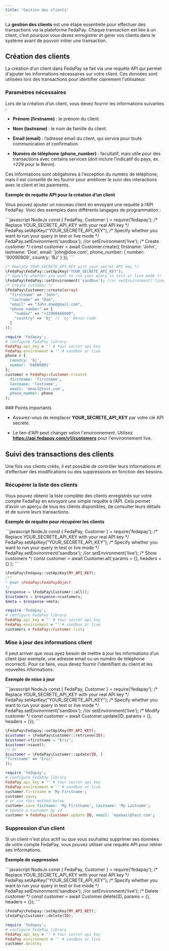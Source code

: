 ```yaml
---
title: 'Gestion des clients'
---
```


La **gestion des clients** est une étape essentielle pour effectuer des transactions via la plateforme FedaPay. Chaque transaction est liée à un client, c’est pourquoi vous devez enregistrer et gérer vos clients dans le système avant de pouvoir initier une transaction.

## Création des clients

La création d’un client dans FedaPay se fait via une requête API qui permet d'ajouter les informations nécessaires sur votre client. Ces données sont utilisées lors des transactions pour identifier clairement l'utilisateur.

### Paramètres nécessaires

Lors de la création d’un client, vous devez fournir les informations suivantes :

* **Prénom (firstname)** : le prénom du client.

* **Nom (lastname)** : le nom de famille du client.

* **Email (email)** : l’adresse email du client, qui servira pour toute communication et confirmation.

* **Numéro de téléphone (phone\_number)** : facultatif, mais utile pour des transactions avec certains services (doit inclure l’indicatif du pays, ex. +229 pour le Bénin).

Ces informations sont obligatoires à l'exception du numéro de téléphone, mais il est conseillé de les fournir pour améliorer le suivi des interactions avec le client et les paiements.

**Exemple de requête API pour la création d’un client**

Vous pouvez ajouter un nouveau client en envoyant une requête à l’API FedaPay. Voici des exemples dans différents langages de programmation :

<CodeGroup>
  ```javascript NodeJs
  const { FedaPay, Customer } = require('fedapay');
  /* Replace YOUR_SECRETE_API_KEY with your real API key */
  FedaPay.setApiKey("YOUR_SECRETE_API_KEY");
  /* Specify whether you want to run your query in test or live mode */
  FedaPay.setEnvironment('sandbox'); //or setEnvironment('live');
  /* Create customer */
  const customer = await Customer.create({
    firstname: 'John',
    lastname: 'Doe',
    email: 'john@doe.com',
    phone_number: {
      number: '90090909',
      country: 'BJ'
    }
  });
  ```

  ```Php PHP
  /* Replace YOUR_SECRETE_API_KEY with your secret API key */
  \FedaPay\FedaPay::setApiKey("YOUR_SECRETE_API_KEY");
  /* Specify whether you want to run your query in test or live mode */
  \FedaPay\FedaPay::setEnvironment('sandbox'); //or setEnvironment('live');
  /* Create customer */
  \FedaPay\Customer::create(array(
    "firstname" => "John",
    "lastname" => "Doe",
    "email" => "John.doe@gmail.com",
    "phone_number" => [
      "number" => "+22966666600",
      "country" => 'bj' // 'bj' Benin code
    ]
  ));
  ```

  ```ruby Ruby
  require 'fedapay';
  # configure FedaPay library
  FedaPay.api_key = '' # Your secret api key
  FedaPay.environment = '' # sandbox or live
  phone = {
    country: 'bj',
    number: '66000001'
  };
  customer = FedaPay::Customer.create(
    firstname: 'firstname',
    lastname: 'lastname',
    email: 'email@test.com',
    phone_number: phone
  );
  ```
</CodeGroup>

<Tip>
  ### Points importants

  * Assurez-vous de remplacer **YOUR_SECRETE_API_KEY** par votre clé API secrète.

  * Le lien d'API peut changer selon l'environnement. Utilisez **https://api.fedapay.com/v1/customers** pour l'environnement live.
</Tip>

## Suivi des transactions des clients

Une fois vos clients créés, il est possible de contrôler leurs informations et d’effectuer des modifications ou des suppressions en fonction des besoins.

### Récupérer la liste des clients

Vous pouvez obtenir la liste complète des clients enregistrés sur votre compte FedaPay en envoyant une simple requête à l’API. Cela permet d’avoir un aperçu de tous les clients disponibles, de consulter leurs détails et de suivre leurs transactions.

**Exemple de requête pour récupérer les clients**

<CodeGroup>
  ```javascript NodeJs
  const { FedaPay, Customer } = require('fedapay');
  /* Replace YOUR_SECRETE_API_KEY with your real API key */
  FedaPay.setApiKey("YOUR_SECRETE_API_KEY");
  /* Specify whether you want to run your query in test or live mode */
  FedaPay.setEnvironment('sandbox'); //or setEnvironment('live');
  /* Show customers */
  const customer = await Customer.all( params = {}, headers = {} );
  ```

  ```php PHP
  \FedaPay\Fedapay::setApiKey(MY_API_KEY);
  /**
  * @var \FedaPay\FedaPayObject
  */
  $response = \FedaPay\Customer::all();
  $customers = $response->customers;
  $meta = $response->meta;
  ```

  ```ruby Ruby
  require 'fedapay';
  # configure FedaPay library
  FedaPay.api_key = '' # Your secret api key
  FedaPay.environment = '' # sandbox or live
  customers = FedaPay::Customer.list;
  ```
</CodeGroup>

### Mise à jour des informations client

Il peut arriver que vous ayez besoin de mettre à jour les informations d’un client (par exemple, une adresse email ou un numéro de téléphone incorrect). Pour ce faire, vous devez fournir l'identifiant du client et les nouvelles informations.

**Exemple de mise à jour**

<CodeGroup>
  ```javascript NodeJs
  const { FedaPay, Customer } = require('fedapay');
  /* Replace YOUR_SECRETE_API_KEY with your real API key */
  FedaPay.setApiKey("YOUR_SECRETE_API_KEY");
  /* Specify whether you want to run your query in test or live mode */
  FedaPay.setEnvironment('sandbox'); //or setEnvironment('live');
  /* Modify customer */
  const customer = await Customer.update(ID, params = {}, headers = {});
  ```

  ```php PHP
  \FedaPay\Fedapay::setApiKey(MY_API_KEY);
  $customer = \FedaPay\Customer::retrieve(ID);
  $customer->firstname = "Eric";
  $customer->save();
  // Or
  $customer = \FedaPay\Customer::update(ID, [
  "firstname" => "Eric"
  ]);
  ```

  ```ruby Ruby
  require 'fedapay';
  # configure FedaPay library
  FedaPay.api_key = '' # Your secret api key
  FedaPay.environment = '' # sandbox or live
  customer.firstname = 'My Firstname';
  customer.save;
  # or use this method below
  customer.save fistname: 'My Firstname', lastname: 'My Lastname';
  # Update a customer by id
  customer = FedaPay::Customer.update ID, email: 'myemail@test.com';
  ```
</CodeGroup>

### Suppression d’un client

Si un client n'est plus actif ou que vous souhaitez supprimer ses données de votre compte FedaPay, vous pouvez utiliser une requête API pour retirer ses informations.

**Exemple de suppression**

<CodeGroup>
  ```javascript NodeJs
  const { FedaPay, Customer } = require('fedapay');
  /* Replace YOUR_SECRETE_API_KEY with your real API key */
  FedaPay.setApiKey("YOUR_SECRETE_API_KEY");
  /* Specify whether you want to run your query in test or live mode */
  FedaPay.setEnvironment('sandbox'); //or setEnvironment('live');
  /* Delete customer */
  const customer = await Customer.delete(ID, params = {}, headers = {});
  ```

  ```php PHP
  \FedaPay\Fedapay::setApiKey(MY_API_KEY);
  \FedaPay\Customer::delete(ID);
  ```

  ```ruby Ruby
  require 'fedapay';
  # configure FedaPay library
  FedaPay.api_key = '' # Your secret api key
  FedaPay.environment = '' # sandbox or live
  customer.delete;
  ```
</CodeGroup>